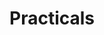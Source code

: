 
# Practicals

<Cards>
  <Cards.Card
    title="Cryptography and Network Security (CNS)"
    href="./practicals/cryptography-and-network-security"
  />
  <Cards.Card
    title="Internet of Things (Minor)"
    href="./practicals/internet-of-things"
  />
</Cards>
